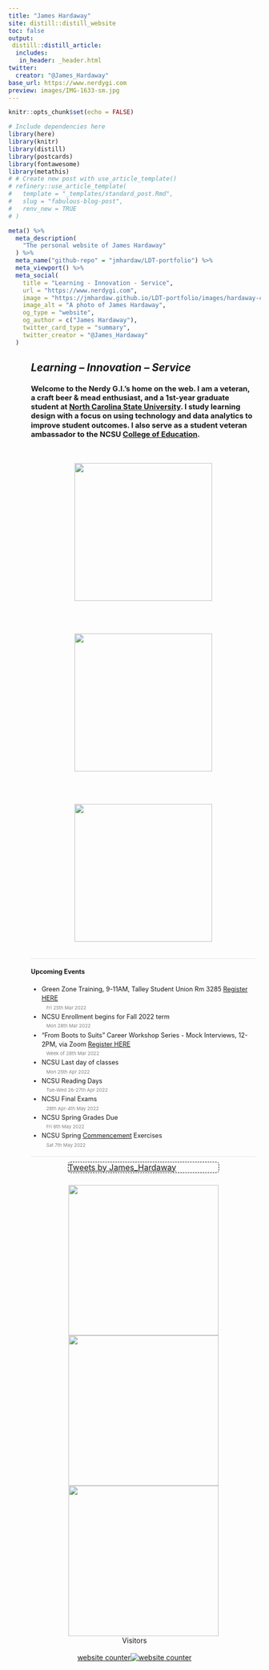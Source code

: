 ```yaml
---
title: "James Hardaway"
site: distill::distill_website
toc: false
output: 
 distill::distill_article:
  includes: 
   in_header: _header.html
twitter:
  creator: "@James_Hardaway"
base_url: https://www.nerdygi.com
preview: images/IMG-1633-sm.jpg
---
```


```r
knitr::opts_chunk$set(echo = FALSE)
```

```r
# Include dependencies here
library(here)
library(knitr)
library(distill)
library(postcards)
library(fontawesome)
library(metathis)
# # Create new post with use_article_template()
# refinery::use_article_template(
#   template = "_templates/standard_post.Rmd",
#   slug = "fabulous-blog-post", 
#   renv_new = TRUE
# )

meta() %>%
  meta_description(
    "The personal website of James Hardaway"
  ) %>%
  meta_name("github-repo" = "jmhardaw/LDT-portfolio") %>%
  meta_viewport() %>%
  meta_social(
    title = "Learning - Innovation - Service",
    url = "https://www.nerdygi.com",
    image = "https://jmhardaw.github.io/LDT-portfolio/images/hardaway-circle.png",
    image_alt = "A photo of James Hardaway",
    og_type = "website",
    og_author = c("James Hardaway"),
    twitter_card_type = "summary",
    twitter_creator = "@James_Hardaway"
  )
```

```{=html}
<style>

d-title {
  display: none!important;
}
.article-header {
  padding-top: 24px;
}
.article-banner {
  width: auto;
  height: auto;
  border: 0;
}
img[src="images/banner.png"] {
  border: 0;
  padding: 0;
  width: 100%;
  margin: 50px 25px 0px 0px;
}
.twitter-border {
 border: 1px dashed black;
 width: 300px;
 position : relative;
 border-radius: 5px;
 margin: 0 auto;
}
.twitter-border::before {
 content: "\f099";
 font-family: "Font Awesome 5 Brands";
 font-weight: 900; 
 font-size: 1.5rem;
 position: absolute;
 top: -15px;
 left: -15px;
}
.twitter-border > p {
  margin-block-start: 0em;
  margin-block-end: 0em;
  margin-bottom: 0em;
}
.home-with-sidebar {
  padding-left: 45px;
  padding-right: 10px;
}
@media (min-width: 1024px) {
  .home-with-sidebar .home-main {
    float: left;
    width: 60%;
  }
}
.home-main {
  margin-top: 10px;
  margin-bottom: 10px;
}
@media (min-width: 1024px) {
  .home-with-sidebar .home-sidebar {
    float: right;
    width: 30%;
    margin-top: 10px;
    padding-top: 24px;
  }
}
.home-sidebar {
  font-size: 16px;
}
.news-container {
  width: 100%;
}
.news-item {
  line-height: 1.45em;
  border-bottom: 1px solid #e3e4F0;
  margin-top: 0px;
  margin-bottom: 0px;
  font-size: 0.9em;
}
.img-item {
	float: left;
	width: 33%;
	padding: 20px
}
.img-container {
	display: flex;
	align-items: center;
  justify-content: center;
  flex-wrap: wrap;
}
.date {
  color: gray;
  display: block;
  font-size: 0.75em;
}
.date::before {
   font-family: "Font Awesome 5 Free";
   font-weight: 900; 
   content: "\f133";
   padding-right: 2px;
}
</style>
```
::: {.home-with-sidebar .l-screen-inset}
::: home-main
## *Learning -- Innovation -- Service*

::: news-container
::: news-item
### Welcome to the Nerdy G.I.'s home on the web. I am a veteran, a craft beer & mead enthusiast, and a 1st-year graduate student at [North Carolina State University](https://www.ncsu.edu/). I study learning design with a focus on using technology and data analytics to improve student outcomes. I also serve as a student veteran ambassador to the NCSU [College of Education](https://ced.ncsu.edu/).
::: img-container
<a href="https://nerdygi.com/courses.html"><img src="images/portfolio-button.png" class="img-item" style="width:275px"></a>

<a href="https://nerdygi.com/projects.html"><img src="images/projects-button.png" class="img-item" style="width:275px"></a>

<a href="https://nerdygi.com/veterans.html"><img src="images/veterans-button.png" class="img-item" style="width:275px"></a>
:::
:::

::: news-item
#### Upcoming Events
<ul>
  <li>Green Zone Training, 9-11AM, Talley Student Union Rm 3285 [Register HERE](http://app.bronto.com/t/l?ssid=36948&subscriber_id=aknwwlubwyefrlhibdcjferwzujcbem&delivery_id=bofgruredvrldrdgmbekqzhurupxbfe&td=_y2ZQF1oDW6502LmB73L1wDKF-GZ9YBrZAQ0Vv2t54B07BhSr1jEXZtt0JSAyUwn-PInKI73JMGaaBrCizYuECYcWJ5VSSZZDkX7z6OnmJgWinQEodvcOgW3VZC7uqg8wIXDCTgTf6uYGpi-5deYFPAJYa12cpiffJ2Xr_pP395EiMBmt8kxhCqSoYhXrb89UYa9D-IzfrforsBl7_r3py0utEXDvKx0JeQ96ljXLOuDN3zKGHUcBNQA) [Fri 25th Mar 2022]{.date} </li>
  <li>NCSU Enrollment begins for Fall 2022 term [Mon 28th Mar 2022]{.date} </li>
  <li>"From Boots to Suits" Career Workshop Series - Mock Interviews, 12-2PM, via Zoom [Register HERE](https://docs.google.com/forms/d/e/1FAIpQLScHwmM-_FAKOUuQNTmStamguqCx5V90ppFGAYniDfQO4B0K0w/viewform?usp=sf_link) [Week of 28th Mar 2022]{.date} </li>
  <li>NCSU Last day of classes [Mon 25th Apr 2022]{.date} </li>
  <li>NCSU Reading Days [Tue-Wed 26-27th Apr 2022]{.date} </li>
  <li>NCSU Final Exams [28th Apr-4th May 2022]{.date} </li>
  <li>NCSU Spring Grades Due [Fri 6th May 2022]{.date} </li>
  <li>NCSU Spring [Commencement](https://commencement.ncsu.edu/) Exercises [Sat 7th May 2022]{.date} </li>
</ul>
:::
:::

:::
::: home-sidebar
::: twitter-border
<a class="twitter-timeline" data-height="600" data-width="300"  href="https://twitter.com/James_Hardaway?ref_src=twsrc%5Etfw">Tweets by James_Hardaway</a>
:::

```{=html}
<script async src="https://platform.twitter.com/widgets.js" charset="utf-8"></script>
```

<center>
<a href="https://veterans.ncsu.edu/"><img src="images/vet-svcs-logo.png" width="300" style="max-width:300px;padding-top:24px;"/></a>
</center>
<center>
<a href="https://getinvolved.ncsu.edu/organization/sva"><img src="images/ncsu-sva-logo.png" width="300" style="max-width:300px;"/></a>
</center>
<center>
<a href="https://www.youtube.com/channel/UCbV8EkbZG-dj4-APd-NuFVg"><img src="images/youtube.png" width="300" style="max-width:300px;"/></a>
</center>

:::
:::

<center>Visitors<center>
<center>
<div id="sfchc8m4gg883alddgap1pbyl575rdhs6e9"></div>
<script type="text/javascript" src="https://counter7.stat.ovh/private/counter.js?c=hc8m4gg883alddgap1pbyl575rdhs6e9&down=async" async></script>
<br><a href="https://www.freecounterstat.com">website counter</a><noscript><a href="https://www.freecounterstat.com" title="website counter"><img src="https://counter7.stat.ovh/private/freecounterstat.php?c=hc8m4gg883alddgap1pbyl575rdhs6e9" border="0" title="website counter" alt="website counter"></a></noscript>
</div></center>